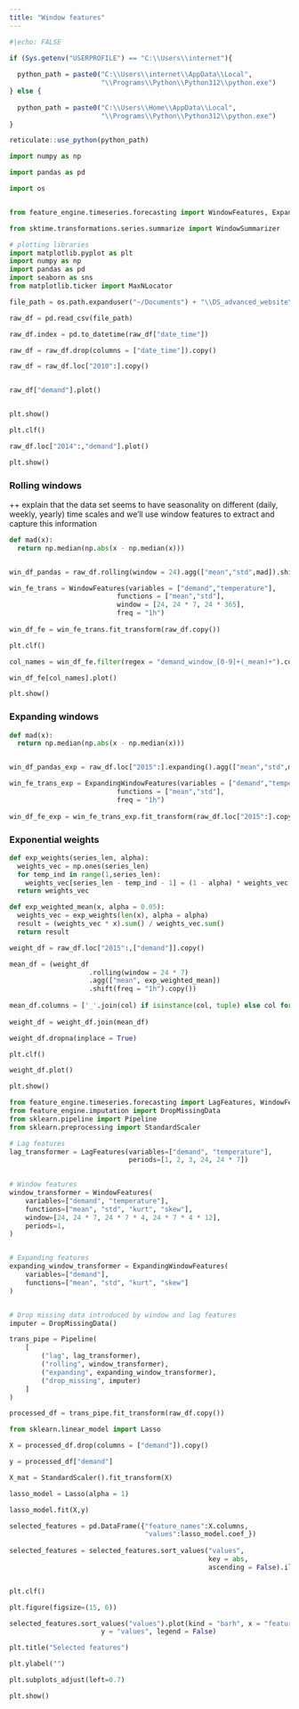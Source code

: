 ```yaml
---
title: "Window features"
---
```


```r
#|echo: FALSE

if (Sys.getenv("USERPROFILE") == "C:\\Users\\internet"){
  
  python_path = paste0("C:\\Users\\internet\\AppData\\Local",
                       "\\Programs\\Python\\Python312\\python.exe")
} else {
  
  python_path = paste0("C:\\Users\\Home\\AppData\\Local",
                       "\\Programs\\Python\\Python312\\python.exe")
}

reticulate::use_python(python_path)

```

```python

import numpy as np

import pandas as pd

import os 


from feature_engine.timeseries.forecasting import WindowFeatures, ExpandingWindowFeatures

from sktime.transformations.series.summarize import WindowSummarizer

# plotting libraries
import matplotlib.pyplot as plt
import numpy as np
import pandas as pd
import seaborn as sns
from matplotlib.ticker import MaxNLocator


```

```python

file_path = os.path.expanduser("~/Documents") + "\\DS_advanced_website\\data\\example_electricity.csv"

raw_df = pd.read_csv(file_path)

raw_df.index = pd.to_datetime(raw_df["date_time"])

raw_df = raw_df.drop(columns = ["date_time"]).copy()

raw_df = raw_df.loc["2010":].copy()



```

```python

raw_df["demand"].plot()


plt.show()

```

```python

plt.clf()

raw_df.loc["2014":,"demand"].plot()

plt.show()

```

### Rolling windows
++ explain that the data set seems to have seasonality on different (daily, weekly, yearly) time scales and we'll use window features to extract and capture this information

```python

def mad(x):
  return np.median(np.abs(x - np.median(x)))


win_df_pandas = raw_df.rolling(window = 24).agg(["mean","std",mad]).shift(freq = "1h").copy()


```

```python

win_fe_trans = WindowFeatures(variables = ["demand","temperature"],
                           functions = ["mean","std"],
                           window = [24, 24 * 7, 24 * 365],
                           freq = "1h")
                           
win_df_fe = win_fe_trans.fit_transform(raw_df.copy())


```

```python

plt.clf()

col_names = win_df_fe.filter(regex = "demand_window_[0-9]+(_mean)+").columns

win_df_fe[col_names].plot()

plt.show()

```

### Expanding windows

```python

def mad(x):
  return np.median(np.abs(x - np.median(x)))


win_df_pandas_exp = raw_df.loc["2015":].expanding().agg(["mean","std",mad]).shift(freq = "1h").copy()


```

```python

win_fe_trans_exp = ExpandingWindowFeatures(variables = ["demand","temperature"],
                           functions = ["mean","std"],
                           freq = "1h")
                           
win_df_fe_exp = win_fe_trans_exp.fit_transform(raw_df.loc["2015":].copy())


```

### Exponential weights

```python

def exp_weights(series_len, alpha):
  weights_vec = np.ones(series_len)
  for temp_ind in range(1,series_len):
    weights_vec[series_len - temp_ind - 1] = (1 - alpha) * weights_vec[series_len - temp_ind]
  return weights_vec

def exp_weighted_mean(x, alpha = 0.05):
  weights_vec = exp_weights(len(x), alpha = alpha)
  result = (weights_vec * x).sum() / weights_vec.sum()
  return result

```

```python

weight_df = raw_df.loc["2015":,["demand"]].copy()

mean_df = (weight_df
                    .rolling(window = 24 * 7)
                    .agg(["mean", exp_weighted_mean])
                    .shift(freq = "1h").copy())
                    
mean_df.columns = ['_'.join(col) if isinstance(col, tuple) else col for col in mean_df.columns]
                    
weight_df = weight_df.join(mean_df)

weight_df.dropna(inplace = True)

```

```python

plt.clf()

weight_df.plot()

plt.show()

```

```python

from feature_engine.timeseries.forecasting import LagFeatures, WindowFeatures, ExpandingWindowFeatures
from feature_engine.imputation import DropMissingData
from sklearn.pipeline import Pipeline
from sklearn.preprocessing import StandardScaler

```

```python
# Lag features
lag_transformer = LagFeatures(variables=["demand", "temperature"],
                              periods=[1, 2, 3, 24, 24 * 7])
                              

# Window features
window_transformer = WindowFeatures(
    variables=["demand", "temperature"],
    functions=["mean", "std", "kurt", "skew"],
    window=[24, 24 * 7, 24 * 7 * 4, 24 * 7 * 4 * 12],
    periods=1,
)


# Expanding features
expanding_window_transformer = ExpandingWindowFeatures(
    variables=["demand"], 
    functions=["mean", "std", "kurt", "skew"]
)


# Drop missing data introduced by window and lag features
imputer = DropMissingData()

trans_pipe = Pipeline(
    [
        ("lag", lag_transformer),
        ("rolling", window_transformer),
        ("expanding", expanding_window_transformer),
        ("drop_missing", imputer)
    ]
)


```

```python

processed_df = trans_pipe.fit_transform(raw_df.copy())

```

```python

from sklearn.linear_model import Lasso

X = processed_df.drop(columns = ["demand"]).copy()

y = processed_df["demand"]

X_mat = StandardScaler().fit_transform(X)

lasso_model = Lasso(alpha = 1)

lasso_model.fit(X,y)

```


```python

selected_features = pd.DataFrame({"feature_names":X.columns,
                                  "values":lasso_model.coef_})
                                  
selected_features = selected_features.sort_values("values",
                                                  key = abs,
                                                  ascending = False).iloc[0:10].copy()



```

```python

plt.clf()

plt.figure(figsize=(15, 6))

selected_features.sort_values("values").plot(kind = "barh", x = "feature_names",
                       y = "values", legend = False)

plt.title("Selected features")

plt.ylabel("")

plt.subplots_adjust(left=0.7)

plt.show()

```

